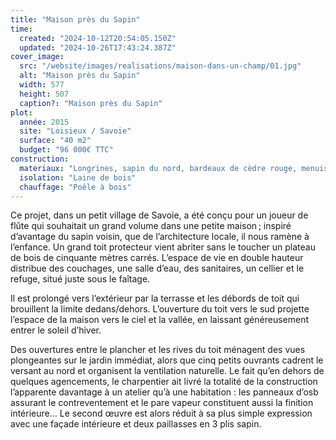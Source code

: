 ```yaml
---
title: "Maison près du Sapin"
time:
  created: "2024-10-12T20:54:05.150Z"
  updated: "2024-10-26T17:43:24.387Z"
cover_image:
  src: "/website/images/realisations/maison-dans-un-champ/01.jpg"
  alt: "Maison près du Sapin"
  width: 577
  height: 507
  caption?: "Maison près du Sapin"
plot:
  année: 2015
  site: "Loisieux / Savoie"
  surface: "40 m2"
  budget: "96 000€ TTC"
construction:
  materiaux: "Longrines, sapin du nord, bardeaux de cèdre rouge, menuiserie mélèze, OSB, 3 plis sapin"
  isolation: "Laine de bois"
  chauffage: "Poêle à bois"
---
```


Ce projet, dans un petit village de Savoie, a été conçu pour un joueur de flûte qui souhaitait un grand volume dans une petite maison ; inspiré d’avantage du sapin voisin, que de l’architecture locale, il nous ramène à l’enfance.
Un grand toit protecteur vient abriter sans le toucher un plateau de bois de cinquante mètres carrés.
L’espace de vie en double hauteur distribue des couchages, une salle d’eau, des sanitaires, un cellier et le refuge, situé juste sous le faîtage.

Il est prolongé vers l’extérieur par la terrasse et les débords de toit qui brouillent la limite dedans/dehors.
L’ouverture du toit vers le sud projette l’espace de la maison vers le ciel et la vallée, en laissant généreusement entrer le soleil d’hiver.

Des ouvertures entre le plancher et les rives du toit ménagent des vues plongeantes sur le jardin immédiat, alors que cinq petits ouvrants cadrent le versant au nord et organisent la ventilation naturelle.
Le fait qu’en dehors de quelques agencements, le charpentier ait livré la totalité de la construction l’apparente davantage à un atelier qu’à une habitation : les panneaux d’osb assurant le contreventement et le pare vapeur constituent aussi la finition intérieure…
Le second œuvre est alors réduit à sa plus simple expression avec une façade intérieure et deux paillasses en 3 plis sapin.
